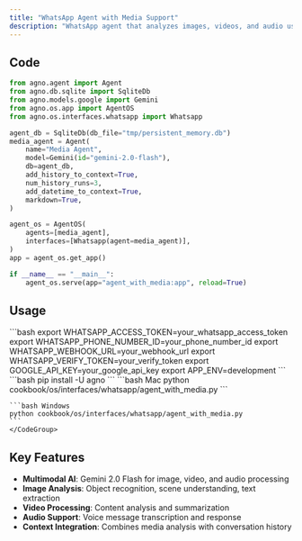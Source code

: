 ```yaml
---
title: "WhatsApp Agent with Media Support"
description: "WhatsApp agent that analyzes images, videos, and audio using multimodal AI"
---
```


## Code

```python cookbook/os/interfaces/whatsapp/agent_with_media.py
from agno.agent import Agent
from agno.db.sqlite import SqliteDb
from agno.models.google import Gemini
from agno.os.app import AgentOS
from agno.os.interfaces.whatsapp import Whatsapp

agent_db = SqliteDb(db_file="tmp/persistent_memory.db")
media_agent = Agent(
    name="Media Agent",
    model=Gemini(id="gemini-2.0-flash"),
    db=agent_db,
    add_history_to_context=True,
    num_history_runs=3,
    add_datetime_to_context=True,
    markdown=True,
)

agent_os = AgentOS(
    agents=[media_agent],
    interfaces=[Whatsapp(agent=media_agent)],
)
app = agent_os.get_app()

if __name__ == "__main__":
    agent_os.serve(app="agent_with_media:app", reload=True)
```

## Usage

<Steps>
  <Snippet file="create-venv-step.mdx" />

  <Step title="Set Environment Variables">
    ```bash
    export WHATSAPP_ACCESS_TOKEN=your_whatsapp_access_token
    export WHATSAPP_PHONE_NUMBER_ID=your_phone_number_id
    export WHATSAPP_WEBHOOK_URL=your_webhook_url
    export WHATSAPP_VERIFY_TOKEN=your_verify_token
    export GOOGLE_API_KEY=your_google_api_key
    export APP_ENV=development
    ```
  </Step>

  <Step title="Install libraries">
    ```bash
    pip install -U agno
    ```
  </Step>

  <Step title="Run Example">
    <CodeGroup>
    ```bash Mac
    python cookbook/os/interfaces/whatsapp/agent_with_media.py
    ```

    ```bash Windows
    python cookbook/os/interfaces/whatsapp/agent_with_media.py
    ```
    </CodeGroup>
  </Step>
</Steps>

## Key Features

- **Multimodal AI**: Gemini 2.0 Flash for image, video, and audio processing
- **Image Analysis**: Object recognition, scene understanding, text extraction
- **Video Processing**: Content analysis and summarization
- **Audio Support**: Voice message transcription and response
- **Context Integration**: Combines media analysis with conversation history

